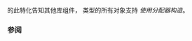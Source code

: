 {{cpp/title|uses_allocator&lt;small&gt;&lt;std::experimental::promise&gt;&lt;/small&gt;}}
{{cpp/experimental/lib extensions/pmr/navbar}}
{{dcl begin}}
{{dcl header|experimental/future}}
{{dcl|since=libfund_ts|
template&lt; class R, class Alloc &gt;
struct uses_allocator&lt;std::experimental::promise&lt;R&gt;, Alloc&gt; 
    : std::true_type {};
}}
{{dcl end}}

{{lc|std::uses_allocator}} 的此特化告知其他库组件，{{lc|std::experimental::promise}} 类型的所有对象支持 ''使用分配器构造''。

{{cpp/types/integral_constant/inherit2 |{{c|true}}|bool}}

===参阅===
{{dsc begin}}
{{dsc inc|cpp/memory/dsc uses_allocator}}
{{dsc end}}

{{langlinks|en}}